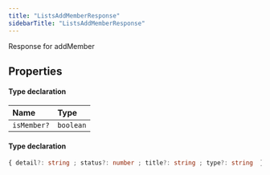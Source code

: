 ```yaml
---
title: "ListsAddMemberResponse"
sidebarTitle: "ListsAddMemberResponse"
---
```


Response for addMember

## Properties

<ResponseField name="data" type="Object">


#### Type declaration
</ResponseField>


| Name | Type |
| :------ | :------ |
| `isMember?` | `boolean` |




<ResponseField name="errors" type="Object">


#### Type declaration

```ts
{ detail?: string ; status?: number ; title?: string ; type?: string  }[]
```
</ResponseField>

